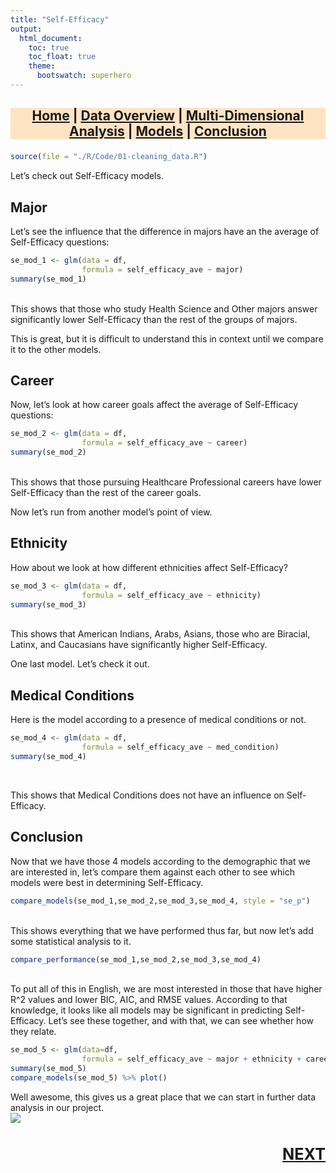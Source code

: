 ```yaml
---
title: "Self-Efficacy"
output:
  html_document:
    toc: true
    toc_float: true
    theme:
      bootswatch: superhero
---
```

<h3 style="background-color:bisque;text-align:center;font-size:150%;">[Home](https://pbischoff3.github.io/) | [Data Overview](https://pbischoff3.github.io/data_overview/) | [Multi-Dimensional Analysis](https://pbischoff3.github.io/multi_dimensional_analysis/) | [Models](https://pbischoff3.github.io/models/) | [Conclusion](https://pbischoff3.github.io/Conclusion/)</h3>


```r
source(file = "./R/Code/01-cleaning_data.R")
```

Let's check out Self-Efficacy models. <br>

## Major
Let's see the influence that the difference in majors have an the average of Self-Efficacy questions:
<br>
```r
se_mod_1 <- glm(data = df,
                formula = self_efficacy_ave ~ major)
summary(se_mod_1)
```
<br>
This shows that those who study Health Science and Other majors answer significantly lower Self-Efficacy than the rest of the groups of majors.  <br>

This is great, but it is difficult to understand this in context until we compare it to the other models. 
<br>

## Career
Now, let's look at how career goals affect the average of Self-Efficacy questions:
<br>
```r
se_mod_2 <- glm(data = df,
                formula = self_efficacy_ave ~ career)
summary(se_mod_2)
```
<br>
This shows that those pursuing Healthcare Professional careers have lower Self-Efficacy than the rest of the career goals. <br>

Now let's run from another model's point of view. <br>

## Ethnicity
How about we look at how different ethnicities affect Self-Efficacy? <br>

```r
se_mod_3 <- glm(data = df,
                formula = self_efficacy_ave ~ ethnicity)
summary(se_mod_3)
```
<br>
This shows that American Indians, Arabs, Asians, those who are Biracial, Latinx, and Caucasians have significantly higher Self-Efficacy. <br>

One last model. Let's check it out. 

## Medical Conditions
Here is the model according to a presence of medical conditions or not. <br>
```r
se_mod_4 <- glm(data = df,
                formula = self_efficacy_ave ~ med_condition)
summary(se_mod_4)
```
<br>

This shows that Medical Conditions does not have an influence on Self-Efficacy.

## Conclusion
Now that we have those 4 models according to the demographic that we are interested in, let's compare them against each other to see which models were best in determining Self-Efficacy. <br>

```r
compare_models(se_mod_1,se_mod_2,se_mod_3,se_mod_4, style = "se_p") 

```
<br> 
This shows everything that we have performed thus far, but now let's add some statistical analysis to it.
<br>
```r
compare_performance(se_mod_1,se_mod_2,se_mod_3,se_mod_4) 

```
<br>
To put all of this in English, we are most interested in those that have higher R^2 values and lower BIC, AIC, and RMSE values. According to that knowledge, it looks like all models may be significant in predicting Self-Efficacy. Let's see these together, and with that, we can see whether how they relate. 
<br>

```r
se_mod_5 <- glm(data=df,
                formula = self_efficacy_ave ~ major + ethnicity + career + med_condition)
summary(se_mod_5) 
compare_models(se_mod_5) %>% plot()
```


Well awesome, this gives us a great place that we can start in further data analysis in our project. <br>
![](../../R/Images/models/se.gif)

<h3 style="text-align:right;font-size:180%;">[**NEXT**](https://pbischoff3.github.io/multi_dimensional_analysis/Gender/index.html)